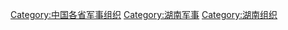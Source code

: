 [[Category:中国各省军事组织|Category:中国各省军事组织]]
[[Category:湖南军事|Category:湖南军事]]
[[Category:湖南组织|Category:湖南组织]]